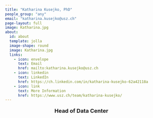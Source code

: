 ```yaml
---
title: "Katharina Kusejko, PhD"
people_group: "any"
email: "katharina.kusejko@usz.ch"
page-layout: full
image: Katharina.jpg 
about: 
  id: about
  template: jolla
  image-shape: round
  image: Katharina.jpg
  links:
    - icon: envelope
      text: Email
      href: mailto:katharina.kusejko@usz.ch
    - icon: linkedin
      text: LinkedIn
      href: https://ch.linkedin.com/in/katharina-kusejko-62a42118a
    - icon: link
      text: More Information
      href: https://www.usz.ch/team/katharina-kusejko/
---
```


<div style="text-align: center;">
  <p style="font-size: 18px; font-weight: bold;">Head of Data Center</p>
</div>


